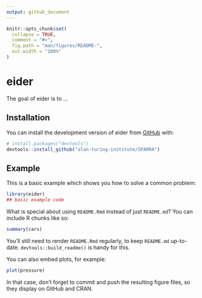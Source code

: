 ```yaml
---
output: github_document
---
```


<!-- README.md is generated from README.Rmd. Please edit that file -->

```r
knitr::opts_chunk$set(
  collapse = TRUE,
  comment = "#>",
  fig.path = "man/figures/README-",
  out.width = "100%"
)
```

# eider

<!-- badges: start -->
<!-- badges: end -->

The goal of eider is to ...

## Installation

You can install the development version of eider from [GitHub](https://github.com/) with:

``` r
# install.packages("devtools")
devtools::install_github("alan-turing-institute/SPARRA")
```

## Example

This is a basic example which shows you how to solve a common problem:

```r
library(eider)
## basic example code
```

What is special about using `README.Rmd` instead of just `README.md`? You can include R chunks like so:

```r
summary(cars)
```

You'll still need to render `README.Rmd` regularly, to keep `README.md` up-to-date. `devtools::build_readme()` is handy for this.

You can also embed plots, for example:

```r
plot(pressure)
```

In that case, don't forget to commit and push the resulting figure files, so they display on GitHub and CRAN.
